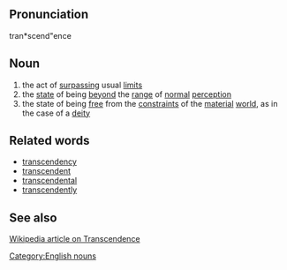 ==Pronunciation==
tran*scend"ence

==Noun==
# the act of [[surpass]]ing usual [[limit]]s
# the [[state]] of being [[beyond]] the [[range]] of [[normal]] [[perception]]
# the state of being [[free]] from the [[constraint]]s of the [[material]] [[world]], as in the case of a [[deity]]

==Related words==
* [[transcendency]]
* [[transcendent]]
* [[transcendental]]
* [[transcendently]]

==See also==
[http://en2.wikipedia.org/wiki/Transcendent Wikipedia article on Transcendence]

[[Category:English nouns]]